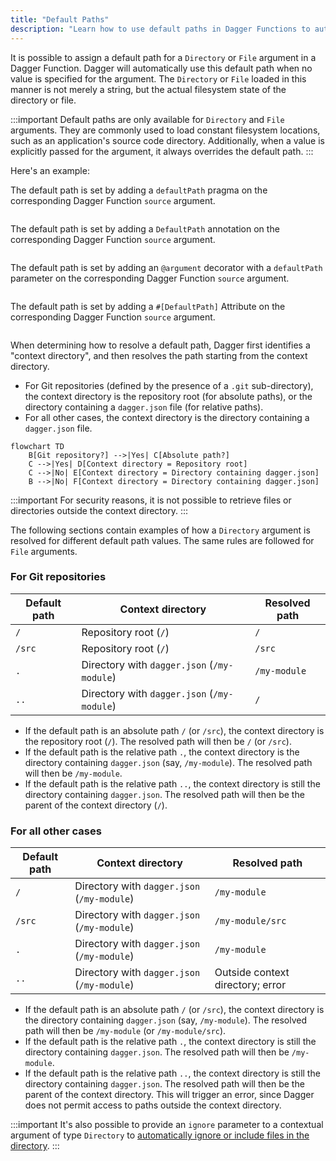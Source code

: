 ```yaml
---
title: "Default Paths"
description: "Learn how to use default paths in Dagger Functions to automatically resolve directories and files, including examples for Go, Python, TypeScript, and PHP."
---
```




It is possible to assign a default path for a `Directory` or `File` argument in a Dagger Function. Dagger will automatically use this default path when no value is specified for the argument. The `Directory` or `File` loaded in this manner is not merely a string, but the actual filesystem state of the directory or file.

:::important
Default paths are only available for `Directory` and `File` arguments. They are commonly used to load constant filesystem locations, such as an application's source code directory. Additionally, when a value is explicitly passed for the argument, it always overrides the default path.
:::

Here's an example:

<Tabs groupId="language" queryString="sdk">
<TabItem value="go" label="Go">

The default path is set by adding a `defaultPath` pragma on the corresponding Dagger Function `source` argument.

```go file=./snippets/default-paths/go/main.go
```
</TabItem>
<TabItem value="python" label="Python">

The default path is set by adding a `DefaultPath` annotation on the corresponding Dagger Function `source` argument.

```python file=./snippets/default-paths/python/main.py
```
</TabItem>
<TabItem value="typescript" label="TypeScript">

The default path is set by adding an `@argument` decorator with a `defaultPath` parameter on the corresponding Dagger Function `source` argument.

```typescript file=./snippets/default-paths/typescript/index.ts
```
</TabItem>
<TabItem value="php" label="PHP">

The default path is set by adding a `#[DefaultPath]` Attribute on the corresponding Dagger Function `source` argument.

```php file=./snippets/default-paths/php/src/MyModule.php
```
</TabItem>
</Tabs>

When determining how to resolve a default path, Dagger first identifies a "context directory", and then resolves the path starting from the context directory.

- For Git repositories (defined by the presence of a `.git` sub-directory), the context directory is the repository root (for absolute paths), or the directory containing a `dagger.json` file (for relative paths).
- For all other cases, the context directory is the directory containing a `dagger.json` file.

```mermaid
flowchart TD
    B[Git repository?] -->|Yes| C[Absolute path?]
    C -->|Yes| D[Context directory = Repository root]
    C -->|No| E[Context directory = Directory containing dagger.json]
    B -->|No| F[Context directory = Directory containing dagger.json]
```

:::important
For security reasons, it is not possible to retrieve files or directories outside the context directory.
:::

The following sections contain examples of how a `Directory` argument is resolved for different default path values. The same rules are followed for `File` arguments.

### For Git repositories

| Default path | Context directory | Resolved path |
| --- | --- | --- |
| `/` | Repository root (`/`) | `/` |
| `/src` | Repository root (`/`) | `/src` |
| `.` | Directory with `dagger.json` (`/my-module`) | `/my-module` |
| `..` | Directory with `dagger.json` (`/my-module`) | `/` |

- If the default path is an absolute path `/` (or `/src`), the context directory is the repository root (`/`). The resolved path will then be `/` (or `/src`).
- If the default path is the relative path `.`, the context directory is the directory containing `dagger.json` (say, `/my-module`). The resolved path will then be `/my-module`.
- If the default path is the relative path `..`, the context directory is still the directory containing `dagger.json`. The resolved path will then be the parent of the context directory (`/`).

### For all other cases

| Default path | Context directory | Resolved path |
| --- | --- | --- |
| `/` | Directory with `dagger.json` (`/my-module`) | `/my-module` |
| `/src` | Directory with `dagger.json` (`/my-module`) | `/my-module/src` |
| `.` | Directory with `dagger.json` (`/my-module`) | `/my-module` |
| `..` | Directory with `dagger.json` (`/my-module`) | Outside context directory; error |

- If the default path is an absolute path `/` (or `/src`),  the context directory is the directory containing `dagger.json` (say, `/my-module`). The resolved path will then be `/my-module` (or `/my-module/src`).
- If the default path is the relative path `.`, the context directory is still the directory containing `dagger.json`. The resolved path will then be `/my-module`.
- If the default path is the relative path `..`, the context directory is still the directory containing `dagger.json`. The resolved path will then be the parent of the context directory. This will trigger an error, since Dagger does not permit access to paths outside the context directory.

:::important
It's also possible to provide an `ignore` parameter to a contextual argument of type `Directory` to [automatically ignore or include files in the directory](./fs-filters.mdx).
:::

